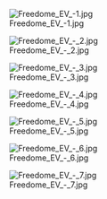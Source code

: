 [[Image:Freedome_EV_-1.jpg]]

[[Image:Freedome_EV_-_2.jpg]]

[[Image:Freedome_EV_-_3.jpg]]

[[Image:Freedome_EV_-_4.jpg]]

[[Image:Freedome_EV_-_5.jpg]]

[[Image:Freedome_EV_-_6.jpg]]

[[Image:Freedome_EV_-_7.jpg]]